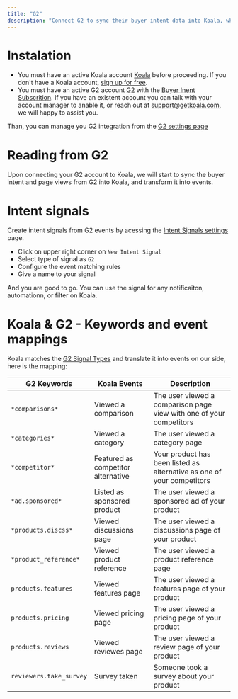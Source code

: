 ```yaml
---
title: "G2"
description: "Connect G2 to sync their buyer intent data into Koala, which you can use to trigger automations, filter accounts, and more."
---
```


# Instalation
 - You must have an active Koala account [Koala](https://app.getkoala.com)
before proceeding. If you don't have a Koala account,
[sign up for free](https://app.getkoala.com/signup).
 - You must have an active G2 account [G2](https://www.g2.com) with the [Buyer Inent Subscrition](https://sell.g2.com/g2-buyer-intent-data). If you have an existent account you can talk
with your account manager to anable it, or reach out at support@getkoala.com, we will happy to assist you.

Than, you can manage you G2 integration from the [G2 settings page](https://app.getkoala.com/goto/apps/g2)

# Reading from G2

Upon connecting your G2 account to Koala, we will start to sync the buyer intent and page views from G2 into Koala, and transform it into events.

# Intent signals

Create intent signals from G2 events by acessing the [Intent Signals settings](https://app.getkoala.com/goto/signals) page.

- Click on upper right corner on `New Intent Signal`
- Select type of signal as `G2`
- Configure the event matching rules
- Give a name to your signal

And you are good to go. You can use the signal for any notificaiton, automationn, or filter on Koala.

# Koala & G2 - Keywords and event mappings

Koala matches the [G2 Signal Types](https://documentation.g2.com/docs/buyer-intent) and translate it into events on our side, here is the mapping:

| G2 Keywords | Koala Events | Description 
| --- | --- | --- |
| `*comparisons*` | Viewed a comparison | The user viewed a comparison page view with one of your competitors
| `*categories*` | Viewed a category | The user viewed a category page
| `*competitor*` | Featured as competitor alternative | Your product has been listed as alternative as one of your competitors
| `*ad.sponsored*`| Listed as sponsored product | The user viewed a sponsored ad of your product
| `*products.discss*` | Viewed discussions page | The user viewed a discussions page of your product
| `*product_reference*`| Viewed product reference | The user viewed a product reference page
| `products.features`| Viewed features page | The user viewed a features page of your product
| `products.pricing`| Viewed pricing page | The user viewed a pricing page of your product
| `products.reviews`| Viewed reviewes page | The user viewed a review page of your product
| `reviewers.take_survey`| Survey taken | Someone took a survey about your product


